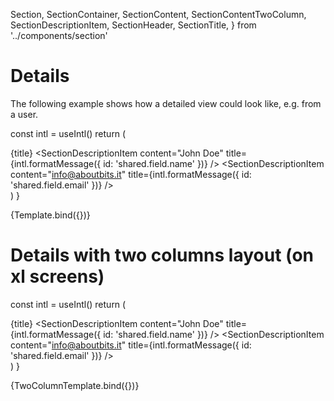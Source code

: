   Section,
  SectionContainer,
  SectionContent,
  SectionContentTwoColumn,
  SectionDescriptionItem,
  SectionHeader,
  SectionTitle,
} from '../components/section'

<Meta title="Examples/Details" />

# Details

The following example shows how a detailed view could look like, e.g. from a user.

  const intl = useIntl()
  return (
    <ContentArea>
      <Section>
        <SectionHeader>
          <SectionTitle>{title}</SectionTitle>
        </SectionHeader>
        <SectionContainer>
          <SectionContent>
            <SectionDescriptionItem
              content="John Doe"
              title={intl.formatMessage({ id: 'shared.field.name' })}
            />
            <SectionDescriptionItem
              content="info@aboutbits.it"
              title={intl.formatMessage({ id: 'shared.field.email' })}
            />
            <SectionDescriptionItem content="admin" title="Role" />
            <SectionDescriptionItem content="English" title="Language" />
            <SectionDescriptionItem
              className="xl:col-span-2"
              content="John is a software engineer from Bolzano, Italy."
              title="Bio"
            />
          </SectionContent>
        </SectionContainer>
      </Section>
    </ContentArea>
  )
}

<Canvas>
  <Story name="Default" args={{ title: 'Detailed user view' }}>
    {Template.bind({})}
  </Story>
</Canvas>

# Details with two columns layout (on xl screens)

  const intl = useIntl()
  return (
    <ContentArea>
      <Section>
        <SectionHeader>
          <SectionTitle>{title}</SectionTitle>
        </SectionHeader>
        <SectionContainer>
          <SectionContentTwoColumn>
            <SectionDescriptionItem
              content="John Doe"
              title={intl.formatMessage({ id: 'shared.field.name' })}
            />
            <SectionDescriptionItem
              content="info@aboutbits.it"
              title={intl.formatMessage({ id: 'shared.field.email' })}
            />
            <SectionDescriptionItem content="admin" title="Role" />
            <SectionDescriptionItem content="English" title="Language" />
            <SectionDescriptionItem
              className="xl:col-span-2"
              content="John is a software engineer from Bolzano, Italy."
              title="Bio"
            />
          </SectionContentTwoColumn>
        </SectionContainer>
      </Section>
    </ContentArea>
  )
}

<Canvas>
  <Story name="TwoColumn" args={{ title: 'Detailed user view' }}>
    {TwoColumnTemplate.bind({})}
  </Story>
</Canvas>
